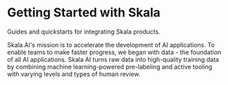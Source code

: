 
# Getting Started with Skala

Guides and quickstarts for integrating Skala products.

Skala AI's mission is to accelerate the development of AI applications. To enable teams to make faster progress, we began with data - the foundation of all AI applications. Skala AI turns raw data into high-quality training data by combining machine learning-powered pre-labeling and active tooling with varying levels and types of human review.

<Cards>
  <Cards.Card
    title="Documentation"
    href="/docs"
    description="Access our comprehensive guides and quickstarts for Skala products."
  />
  <Cards.Card
    title="Pro"
    href="/pro"
    description="Discover tools and features for Skala Pro users."
  />
  <Cards.Card
    title="Nucleus"
    href="/nucleus"
    description="Learn how to use Nucleus for managing and exploring datasets."
  />
  <Cards.Card
    title="API Reference"
    href="/api/start/intro"
    description="Explore the Skala API Reference for integrating with our platform."
  />
  <Cards.Card
    title="GenAI Data Engine"
    href="/genai-data-engine"
    description="Understand how to use the GenAI Data Engine effectively."
  />
  <Cards.Card
    title="Data Engine Core Resources"
    href="/data-engine/core-resources"
    description="Get detailed information about core resources in the Data Engine."
  />
  <Cards.Card
    title="Data Engine Tasks Types"
    href="/data-engine/task-types"
    description="Learn about the different task types supported by the Data Engine."
  />
  <Cards.Card
    title="Need Help?"
    href="mailto:support@skala.xyz"
    description="If you have questions, email us at support@skala.xyz. For Enterprise engagements, get in touch with us."
  />
</Cards>
